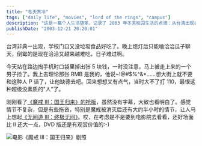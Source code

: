 ```yaml
---
title: "冬天真冷"
tags: ["daily life", "movies", "lord of the rings", "campus"]
description: "这是一篇个人生活随笔，记录了 2003 年冬天校园生活的点滴：从台湾出现非典导致学校门口小吃摊减少，到路边被人捡走掉落的钱，再到观看《魔戒三部曲：王者归来》抢版电影的感受。作者以简短的片段和平淡的语言描绘了当时大学生活的日常。"
publishDate: "2003-12-21 20:20:01"
---
```


台湾非典一出现，学校门口又没垃圾食品好吃了。晚上熄灯后只能嗑洽洽瓜子聊天，倒霉的是现在洽洽又越来越难吃，日子难过啊。

今天站在路边掏手机时口袋里掉出张 5 块钱，一时没注意，马上被走上来的一个男子捡了。我上去理论那张 RMB 是我的，他说~!@#$%^&*……想大街上就不要和这种人 P 话了，让他缺德去吧。回来想想又有点气，当时大不了打 110，最恨这种超级没素质的"人"了。

刚刚看了[《魔戒 III：国王归来》的抢版](http://www.verycd.com/forum/t/13007.shtml)，虽然没有字幕，大致也看明白了。感觉情节不复杂，但是有些拖沓，特别是魔戒被消灭后还有大约半小时的情节，让人马上想起[《无间道 III：终极无间》](http://blog.xdanger.com/archives/2003/12/12/000043.html)。哎，在考虑是不是要到电影院去看看，还好场面比 II 还大一点，DVD 版还是有观赏价值的:-)

![电影《魔戒 III：国王归来》剧照](http://blog.xdanger.com/archives/pics/20031221a.jpg)
